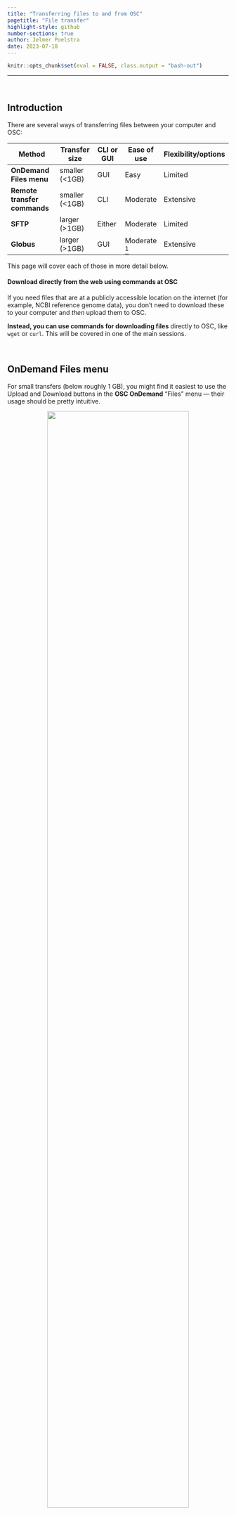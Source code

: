 ```yaml
---
title: "Transferring files to and from OSC"
pagetitle: "File transfer"
highlight-style: github
number-sections: true
author: Jelmer Poelstra
date: 2023-07-18
---
```


```r
knitr::opts_chunk$set(eval = FALSE, class.output = "bash-out")
```

-----

<br>

## Introduction

There are several ways of transferring files between your computer and OSC:

| Method                            | Transfer size         | CLI or GUI        | Ease of use   | Flexibility/options   |
|-----------------------------------|-----------------------|-------------------|---------------|-----------------------|
| **OnDemand Files menu**           | smaller (<1GB)        | GUI               | Easy          | Limited               |
| **Remote transfer commands**      | smaller (<1GB)        | CLI               | Moderate      | Extensive             |
| **SFTP**                          | larger (>1GB)         | Either            | Moderate      | Limited               |
| **Globus**                        | larger (>1GB)         | GUI               | Moderate [^1] | Extensive             |

[^1]: But the initial setup for Globus is quite involved and a bit counterintuitive.

This page will cover each of those in more detail below.

::: {.callout-tip}
#### Download directly from the web using commands at OSC
If you need files that are at a publicly accessible location on the internet
(for example, NCBI reference genome data),
you don't need to download these to your computer and _then_ upload them to OSC.

**Instead, you can use commands for downloading files** directly to OSC,
like `wget` or `curl`.
This will be covered in one of the main sessions.
:::

<br>

## OnDemand Files menu

For small transfers (below roughly 1 GB),
you might find it easiest to use the Upload and Download
buttons in the **OSC OnDemand** "Files" menu &mdash;
their usage should be pretty intuitive.
  
<p align="center"><img src=img/ondemand_transfer.png width="80%"></p>

<br>

## Remote transfer commands

For small transfers, you can also use a **remote transfer command** like `scp`,
or a more advanced one like `rsync` or `rclone`.
Such commands can provide a more convenient transfer method than OnDemand
if you want to keep certain
directories synced between OSC and your computer.

The reason you shouldn't use this for very large transfers is that the transfer
will happen using a login node.

### `scp`

One option is `scp` (secure copy), which works much like the regular `cp` command,
including that you'll need `-r` for recursive transfers.

The key difference is that we have to somehow refer to a path on a remote computer,
and we do so by starting with the remote computer's address,
followed by `:`, and then the path:

```bash
# Copy from remote (OSC) to local (your computer):
scp <user>@pitzer.osc.edu:<remote-path> <local-path>

# Copy from local (your computer) to remote (OSC)
scp <local-path> <user>@pitzer.osc.edu:<remote-path>
```

Here are two examples of copying from OSC to your local computer:

```bash
# Copy a file from OSC to a local computer - namely, to your current working dir ('.'):
scp jelmer@pitzer.osc.edu:/fs/ess/PAS0471/jelmer/mcic-scripts/misc/fastqc.sh .

# Copy a directory from OSC to a local computer - namely, to your home dir ('~'):
scp -r jelmer@pitzer.osc.edu:/fs/ess/PAS0471/jelmer/mcic-scripts ~
```

And two examples of copying from your local computer to OSC:

```bash
# Copy a file from your computer to OSC --
# namely, a file in from your current working dir to your home dir at OSC:
scp fastqc.sh jelmer@pitzer.osc.edu:~

# Copy a file from my local computer's Desktop to the Scratch dir for PAS0471:
scp /Users/poelstra.1/Desktop/fastqc.sh jelmer@pitzer.osc.edu:/fs/scratch/PAS0471
```

Some nuances for remote copying:

- As the above code implies, in both cases (remote-to-local and local-to-remote),
  you will **issue the copying commands from your local computer.**

- For the remote computer (OSC), the **path should always be absolute**,
  whereas that for your local computer can be either relative or absolute.

- Since all files can be accessed at the same paths at Pitzer and at Owens,
  it doesn't matter whether you use `@pitzer.osc.edu` or `@owens.osc.edu` in
  the `scp` command.
 
::: {.callout-note}
#### Transferring directly to and from OneDrive

If your OneDrive is mounted on or synced to your local computer
(i.e., if you can see it in your computer's file brower),
you can also transfer directly between OSC and OneDrive.

For example, the path to my OneDrive files on my laptop is:  
`/Users/poelstra.1/Library/CloudStorage/OneDrive-TheOhioStateUniversity`.  
So if I had a file called `fastqc.sh` in my top-level OneDrive dir,
I could transfer it to my Home dir at OSC as follows:

```bash
scp /Users/poelstra.1/Library/CloudStorage/OneDrive-TheOhioStateUniversity jelmer@pitzer.osc.edu:~
```

:::

<br>

### `rsync`

Another option, which I can recommend,
is the `rsync` command,
especially when you have directories that you repeatedly want to sync:
**`rsync` won't copy any files that are identical in source and destination**.

A useful combination of options is `-avz --progress`:

- `-a` enables archival mode (among other things, this makes it work recursively).
- `-v` increases verbosity &mdash; tells you what is being copied.
- `-z` enables compressed file transfer (=> generally faster).
- `--progress` to show transfer progress for individual files.

The way to refer to remote paths is the same as with `scp`.
For example, I could copy a `dir_with_results` in my local Home dir to my
OSC Home dir as follows:

```bash
rsync -avz --progress ~/dir_with_results jelmer@owens.osc.edu:~
```

::: {.callout-warning}
#### Trailing slashes in `rsync`

One tricky aspect of using `rsync` is that the presence/absence of a
**trailing slash for source directories** makes a difference for its behavior.
The following commands work as intended &mdash;
to create a backup copy of a `scripts` dir inside a dir called `backup`[^2]:

[^2]: For simplicity, these commands are copying between local dirs,
      which is also possible with `rsync`.

```bash
# With trailing slash: copy the *contents* of source "scripts" into target "scripts":
rsync -avz scripts/ backup/scripts

# Without trailing slash: copy the source dir "scripts" into target dir "backup"
rsync -avz scripts backup
```

But these commands don't:

```bash
# This would result in a dir 'backup/scripts/scripts':
rsync -avz scripts backup/scripts

# This would copy the files in "scripts" straight into "backup":
rsync -avz scripts/ backup
```

:::

<br>

## SFTP

The first of two options for larger transfers is **SFTP**.
You can use the **`sftp` command** when you have access to a Unix shell on your computer,
and this what I'll cover below.

::: {.callout-note}
#### SFTP with a GUI
If you have Windows without e.g. [WSL](https://learn.microsoft.com/en-us/windows/wsl/install)
or Git Bash
(see the top of the [SSH page on this site](osc_ssh.qmd) for more details),
you can use a GUI-based SFTP client instead like
[WinSCP](https://winscp.net/eng/index.php), [Cyberduck](https://cyberduck.io/),
or [FileZilla](https://filezilla-project.org).
CyberDuck also works on Mac, and FileZilla works on all operating systems,
if you prefer to do SFTP transfers with a GUI, but I won't cover their usage here.
:::

### Logging in

To log in to OSC's SFTP server, issue the following command in your local
computer's terminal,
substituting `<user>` by your OSC username:

```bash
sftp <user>@sftp.osc.edu   # E.g., 'jelmer@sftp.osc.edu'
```

``` .bash-out
The authenticity of host 'sftp.osc.edu (192.148.247.136)' can't be established.
ED25519 key fingerprint is SHA256:kMeb1PVZ1XVDEe2QiSumbM33w0SkvBJ4xeD18a/L0eQ.
This key is not known by any other names
Are you sure you want to continue connecting (yes/no/[fingerprint])?
```

If this is your first time connecting to OSC SFTP server,
you'll get a message like the one shown above:
you should type `yes` to confirm.

Then, you may be asked for your OSC password, and after that,
you should see a "welcome" message like this:

``` .bash-out
******************************************************************************

This system is for the use of authorized users only.  Individuals using
this computer system without authority, or in excess of their authority,
are subject to having all of their activities on this system monitored
and recorded by system personnel.  In the course of monitoring individuals
improperly using this system, or in the course of system maintenance,
the activities of authorized users may also be monitored.  Anyone using
this system expressly consents to such monitoring and is advised that if
such monitoring reveals possible evidence of criminal activity, system
personnel may provide the evidence of such monitoring to law enforcement
officials.

******************************************************************************
Connected to sftp.osc.edu.
```

Now, you will have an `sftp` prompt (`sftp>`) instead of a regular shell prompt.

Familiar commands like `ls`, `cd`, and `pwd` will operate on the remote computer
(OSC, in this case),
and there are **local counterparts for them: `lls`, `lcd`, `lpwd`** &mdash;
for example:

```bash
# NOTE: I am prefacing sftp commands with the 'sftp>' prompt to make it explicit
#       these should be issued in an sftp session; but don't type that part.
sftp> pwd
```

``` .bash-out
Remote working directory: /users/PAS0471/jelmer
```

```bash
sftp> lpwd
```

``` .bash-out
Local working directory: /Users/poelstra.1/Desktop
```

### Uploading files to OSC

To upload files to OSC, use `sftp`'s **`put` command**.

The syntax is `put <local-path> <remote-path>`,
and unlike with `scp` etc., you don't need to include the address to the remote
(because in an `stfp` session, you are simultaneously connected to both computers).
But like with `cp` and `scp`, you'll need the `-r` flag for recursive transfers,
i.e. transferring a directory and its contents.

```bash
# Upload fastqc.sh in a dir 'scripts' on your local computer to the PAS0471 Scratch dir:
sftp> put scripts/fastqc.sh /fs/scratch/PAS0471/sandbox

# Use -r to transfer directories:
sftp> put -r scripts /fs/scratch/PAS0471/sandbox

# You can use wildcards to upload multiple files:
sftp> put scripts/*sh /fs/scratch/PAS0471/sandbox
```

::: {.callout-warning}
#### `sftp` is primitive
The `~` shortcut to your Home directory does not work in `sftp`!

`sftp` is generally quite primitive and you also cannot use, for example,
tab completion or the recalling of previous commands with the up arrow.
:::

### Downloading files from OSC

To download files from OSC, use the `get` command,
which has the syntax `get <remote-path> <local-path>`
(this is the other way around from `put` in that the remote path comes first,
but the same in that both use the order `<source> <target>`, like `cp` and so on).

For example:

```bash
sftp> get /fs/scratch/PAS0471/mcic-scripts/misc/fastqc.sh .

sftp> get -r /fs/scratch/PAS0471/sandbox/ .
```

### Exiting

When you're done, you can type `exit` or press <kbd>Ctrl</kbd>+<kbd>D</kbd>
to exit the `sftp` prompt.

<br>

## Globus

The second option for large transfers is **Globus**,
which has a browser-based GUI,
and is especially your best bet for very large transfers.
Some advantages of using Globus are that:

- It checks whether all files were transferred correctly and completely
- It can pause and resume automatically when you e.g. turn off your computer for a while
- It can be used to share files from OSC directly with collaborators even at
  different institutions.

Globus does need some setup,
including the installation of a piece of software that will run in the
background on your computer.

- Globus installation and configuration instructions:
  [Windows](https://docs.globus.org/how-to/globus-connect-personal-windows) /
  [Mac](https://docs.globus.org/how-to/globus-connect-personal-mac) /
  [Linux](https://docs.globus.org/how-to/globus-connect-personal-linux)
- [Globus transfer instructions](https://docs.globus.org/how-to/get-started/)
- [OSC's page on Globus](https://www.osc.edu/resources/getting_started/howto/howto_use_globus_overview)

<br><br>
